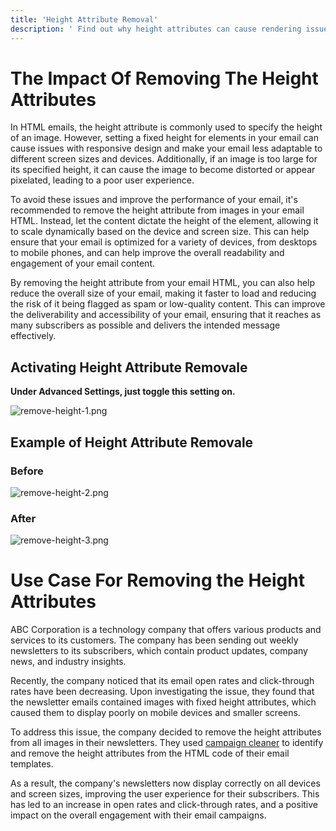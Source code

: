 ```yaml
---
title: 'Height Attribute Removal'
description: ' Find out why height attributes can cause rendering issues and how removing them can help ensure consistent rendering across devices.'
---
```


# The Impact Of Removing The Height Attributes
In HTML emails, the height attribute is commonly used to specify the height of an image. However, setting a fixed height for elements in your email can cause issues with responsive design and make your email less adaptable to different screen sizes and devices. Additionally, if an image is too large for its specified height, it can cause the image to become distorted or appear pixelated, leading to a poor user experience.

To avoid these issues and improve the performance of your email, it's recommended to remove the height attribute from images in your email HTML. Instead, let the content dictate the height of the element, allowing it to scale dynamically based on the device and screen size. This can help ensure that your email is optimized for a variety of devices, from desktops to mobile phones, and can help improve the overall readability and engagement of your email content.

By removing the height attribute from your email HTML, you can also help reduce the overall size of your email, making it faster to load and reducing the risk of it being flagged as spam or low-quality content. This can improve the deliverability and accessibility of your email, ensuring that it reaches as many subscribers as possible and delivers the intended message effectively.

## Activating Height Attribute Removale

**Under Advanced Settings, just toggle this setting on.**

![remove-height-1.png](/images/remove-height-1.png)

## Example of Height Attribute Removale

### Before ###

![remove-height-2.png](/images/remove-height-4.png)

### After ###

![remove-height-3.png](/images/remove-height-5.png)

# Use Case For Removing the Height Attributes
<Note>
ABC Corporation is a technology company that offers various products and services to its customers. The company has been sending out weekly newsletters to its subscribers, which contain product updates, company news, and industry insights.
 
Recently, the company noticed that its email open rates and click-through rates have been decreasing. Upon investigating the issue, they found that the newsletter emails contained images with fixed height attributes, which caused them to display poorly on mobile devices and smaller screens.
 
To address this issue, the company decided to remove the height attributes from all images in their newsletters. They used  [campaign cleaner](https://campaigncleaner.com) to identify and remove the height attributes from the HTML code of their email templates.
 
As a result, the company's newsletters now display correctly on all devices and screen sizes, improving the user experience for their subscribers. This has led to an increase in open rates and click-through rates, and a positive impact on the overall engagement with their email campaigns.
</Note>